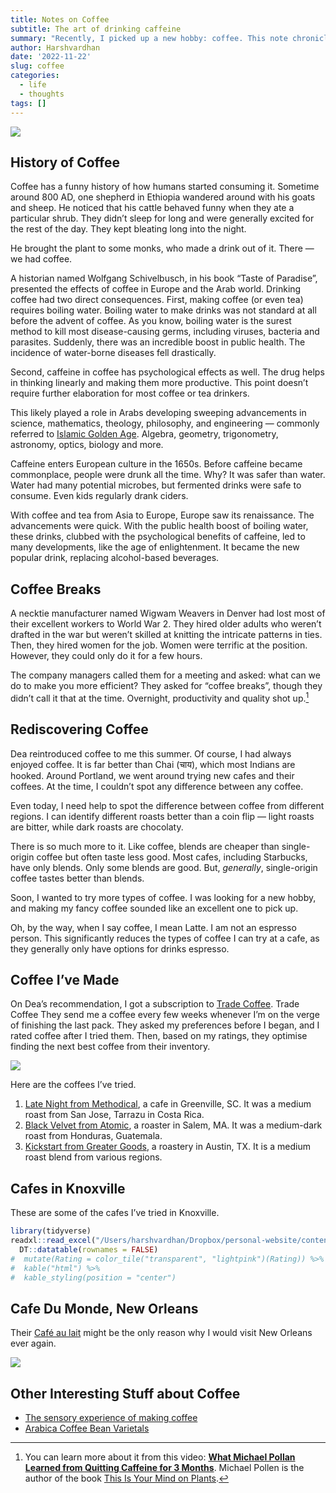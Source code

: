 ```yaml
---
title: Notes on Coffee
subtitle: The art of drinking caffeine
summary: "Recently, I picked up a new hobby: coffee. This note chronicles my journey."
author: Harshvardhan
date: '2022-11-22'
slug: coffee
categories:
  - life
  - thoughts
tags: []
---
```


![](images/Image-01.jpeg)

## History of Coffee

Coffee has a funny history of how humans started consuming it. Sometime around 800 AD, one shepherd in Ethiopia wandered around with his goats and sheep. He noticed that his cattle behaved funny when they ate a particular shrub. They didn't sleep for long and were generally excited for the rest of the day. They kept bleating long into the night.

He brought the plant to some monks, who made a drink out of it. There --- we had coffee.

A historian named Wolfgang Schivelbusch, in his book "Taste of Paradise", presented the effects of coffee in Europe and the Arab world. Drinking coffee had two direct consequences. First, making coffee (or even tea) requires boiling water. Boiling water to make drinks was not standard at all before the advent of coffee. As you know, boiling water is the surest method to kill most disease-causing germs, including viruses, bacteria and parasites. Suddenly, there was an incredible boost in public health. The incidence of water-borne diseases fell drastically.

Second, caffeine in coffee has psychological effects as well. The drug helps in thinking linearly and making them more productive. This point doesn't require further elaboration for most coffee or tea drinkers.

This likely played a role in Arabs developing sweeping advancements in science, mathematics, theology, philosophy, and engineering --- commonly referred to [Islamic Golden Age](Islamic%20Golden%20Age%20-%20Wikipedia%20https://en.wikipedia.org/wiki/Islamic_Golden_Age). Algebra, geometry, trigonometry, astronomy, optics, biology and more.

Caffeine enters European culture in the 1650s. Before caffeine became commonplace, people were drunk all the time. Why? It was safer than water. Water had many potential microbes, but fermented drinks were safe to consume. Even kids regularly drank ciders.

With coffee and tea from Asia to Europe, Europe saw its renaissance. The advancements were quick. With the public health boost of boiling water, these drinks, clubbed with the psychological benefits of caffeine, led to many developments, like the age of enlightenment. It became the new popular drink, replacing alcohol-based beverages.

## Coffee Breaks

A necktie manufacturer named Wigwam Weavers in Denver had lost most of their excellent workers to World War 2. They hired older adults who weren't drafted in the war but weren't skilled at knitting the intricate patterns in ties. Then, they hired women for the job. Women were terrific at the position. However, they could only do it for a few hours.

The company managers called them for a meeting and asked: what can we do to make you more efficient? They asked for "coffee breaks", though they didn't call it that at the time. Overnight, productivity and quality shot up.[^1]

[^1]: You can learn more about it from this video: [**What Michael Pollan Learned from Quitting Caffeine for 3 Months**](https://www.youtube.com/watch?v=mAPG18zNtXk&t=3s). Michael Pollen is the author of the book [This Is Your Mind on Plants](https://michaelpollan.com/books/this-is-your-mind-on-plants/).

## Rediscovering Coffee

Dea reintroduced coffee to me this summer. Of course, I had always enjoyed coffee. It is far better than Chai (चाय), which most Indians are hooked. Around Portland, we went around trying new cafes and their coffees. At the time, I couldn't spot any difference between any coffee.

Even today, I need help to spot the difference between coffee from different regions. I can identify different roasts better than a coin flip --- light roasts are bitter, while dark roasts are chocolaty.

There is so much more to it. Like coffee, blends are cheaper than single-origin coffee but often taste less good. Most cafes, including Starbucks, have only blends. Only some blends are good. But, *generally*, single-origin coffee tastes better than blends.

Soon, I wanted to try more types of coffee. I was looking for a new hobby, and making my fancy coffee sounded like an excellent one to pick up.

Oh, by the way, when I say coffee, I mean Latte. I am not an espresso person. This significantly reduces the types of coffee I can try at a cafe, as they generally only have options for drinks espresso.

## Coffee I've Made

On Dea's recommendation, I got a subscription to [Trade Coffee](https://www.drinktrade.com/app). Trade Coffee They send me a coffee every few weeks whenever I'm on the verge of finishing the last pack. They asked my preferences before I began, and I rated coffee after I tried them. Then, based on my ratings, they optimise finding the next best coffee from their inventory.

![](images/Screenshot%202022-11-22%20at%208.20.59%20PM.png)

Here are the coffees I've tried.

1.  [Late Night from Methodical](https://www.drinktrade.com/late-night/p/3122), a cafe in Greenville, SC. It was a medium roast from San Jose, Tarrazu in Costa Rica.
2.  [Black Velvet from Atomic](https://www.drinktrade.com/black-velvet/p/290), a roaster in Salem, MA. It was a medium-dark roast from Honduras, Guatemala.
3.  [Kickstart from Greater Goods](https://www.drinktrade.com/kickstart/p/3067), a roastery in Austin, TX. It is a medium roast blend from various regions.

## Cafes in Knoxville

These are some of the cafes I've tried in Knoxville.

```r
library(tidyverse)
readxl::read_excel("/Users/harshvardhan/Dropbox/personal-website/content/notes/2022-11-22-coffee/ratings.xlsx") %>% 
  DT::datatable(rownames = FALSE)
#  mutate(Rating = color_tile("transparent", "lightpink")(Rating)) %>% 
#  kable("html") %>%
#  kable_styling(position = "center")
```

## Cafe Du Monde, New Orleans

Their [Café au lait](https://en.wikipedia.org/wiki/Caf%C3%A9_au_lait) might be the only reason why I would visit New Orleans ever again.

![](images/IMG_1526.png)

## Other Interesting Stuff about Coffee

-   [The sensory experience of making coffee](https://arun.is/blog/sensory-experience-coffee/)
-   [Arabica Coffee Bean Varietals](http://www.coffeeresearch.org/agriculture/varietals.htm)
